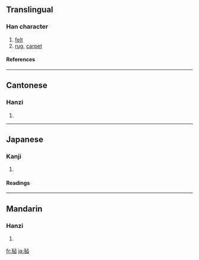 {{see|氈}}

==Translingual==
===Han character===
{{Han char|rn=82|rad=毛|as=05|sn=9|four=|canj=竹山卜口 (HUYR)}}
# [[felt]]
# [[rug]], [[carpet]]
====References====
{{Han ref|kx=0592.270|dkj=16801|dj=0984.280|hdz=31996.040|uh=6BE1|ud=27617}}

----
==Cantonese==
===Hanzi===
{{yue-hanzi|jyut=|y=jin1}}
# {{defn|Cantonese}}

----
==Japanese==
===Kanji===
{{ja-kanji|grade=|rs=毛05}}
# {{defn|Japanese}} 
====Readings====
{{ja-readings|on=[[せん]] (sen)|kun=[[もうせん]] (mousen)}}

----
==Mandarin==
===Hanzi===
{{cmn-hanzi|tra=氈|pin=[[zhān]] ([[zhan1]])|wg=chan<sup>1</sup>}}
# {{defn|Mandarin}}

[[fr:毡]]
[[ja:毡]]